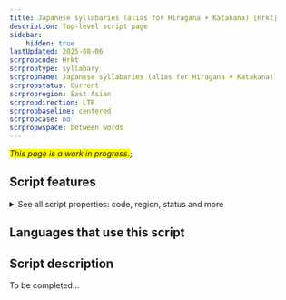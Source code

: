 ```yaml
---
title: Japanese syllabaries (alias for Hiragana + Katakana) [Hrkt]
description: Top-level script page
sidebar:
    hidden: true
lastUpdated: 2025-08-06
scrpropcode: Hrkt
scrproptype: syllabary
scrpropname: Japanese syllabaries (alias for Hiragana + Katakana)
scrpropstatus: Current
scrpropregion: East Asian
scrpropdirection: LTR
scrpropbaseline: centered
scrpropcase: no
scrpropwspace: between words
---
```


<span style='background-color:yellow'>_This page is a work in progress._</span>;


## Script features

<details>
<summary> See all script properties: code, region, status and more</summary>
<ScriptInfo />
</details>

## Languages that use this script

<WsList script='Hrkt' wsMax='5' />

## Script description

To be completed...

